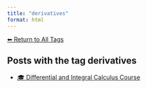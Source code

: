 ```yaml
---
title: "derivatives"
format: html
---
```


[⬅ Return to All Tags](../tags.qmd)

## Posts with the tag **derivatives**

- [🎓 Differential and Integral Calculus Course](/posts/courses/math/calculus/index.html)
